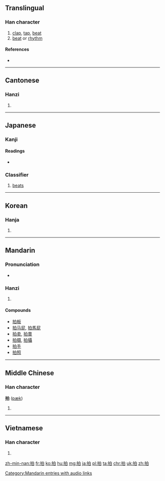 ==Translingual==

===Han character===
{{Han char|rn=64|rad=手|as=05|sn=8|four=5600<sub>0</sub>|canj=手竹日 (QHA)|ids=⿰[[扌]][[白]]}}

# [[clap]], [[tap]], [[beat]]
# [[beat]] or [[rhythm]]

====References====
* {{Han ref|kx=0425.070|dkj=11952|dj=0773.120|hdz=31854.030|uh=62CD|ud=25293|bh=A9E7|bd=43495}}

----

==Cantonese==

===Hanzi===
{{yue-hanzi|jyut=|y=paak3}}

# {{defn|lang=yue|sort=手05}}

----

==Japanese==

===Kanji===
{{ja-kanji|grade=c|rs=手05}}

====Readings====
* {{ja-readings|on=[[はく]] (haku), [[ひょう]] (hyō)|kun=[[うつ]] (utsu)}}

===Classifier===
{{ja-pos|はく|classifier}}

# {{context|music|lang=ja|sort=はく}} [[beat]]s

----

==Korean==

===Hanja===
{{ko-hanja|hangeul=박|eumhun=|rv=bak|mr=pak|y=pak}}

# {{defn|lang=ko|sort=手05}}

----

==Mandarin==

===Pronunciation===
* {{audio|zh-pāi.ogg|audio|lang=cmn}}

===Hanzi===
{{cmn-hanzi|pin=[[bó]] ([[bo2]]), [[pāi]] ([[pai1]]), [[pò]] ([[po4]])|wg=po<sup>2</sup>, p'ai<sup>1</sup>, p'o<sup>4</sup>}}

# {{defn|lang=cmn|sort=手05}}

====Compounds====
* [[拍板]]
* [[拍马屁]], [[拍馬屁]]
* [[拍卖]], [[拍賣]]
* [[拍摄]], [[拍攝]]
* [[拍手]]
* [[拍照]]

[[Category:Mandarin entries with audio links]]

----

==Middle Chinese==

===Han character===
'''拍''' ([[pæk]])

# {{defn|lang=ltc|sort=手05}}

----

==Vietnamese==

===Han character===
{{vi-hantu|[[phách]], [[phếch]], [[vạch]], [[phạch]], [[phệch]]|rs=手05}}

# {{defn|lang=vi|sort=手05}}

[[zh-min-nan:拍]]
[[fr:拍]]
[[ko:拍]]
[[hu:拍]]
[[mg:拍]]
[[ja:拍]]
[[pl:拍]]
[[ta:拍]]
[[chr:拍]]
[[uk:拍]]
[[zh:拍]]